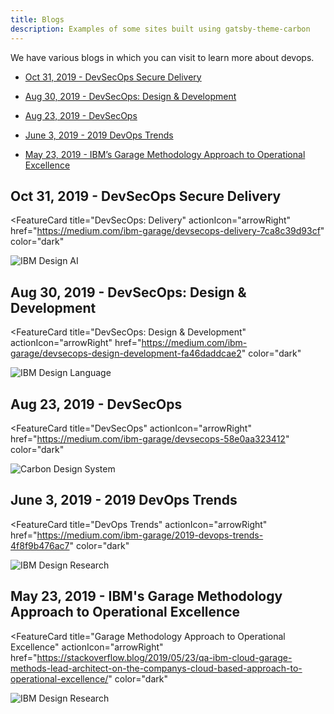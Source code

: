 ```yaml
---
title: Blogs
description: Examples of some sites built using gatsby-theme-carbon
---
```


<PageDescription>

We have various blogs in which you can visit to learn more about devops.
</PageDescription>

- [Oct 31, 2019 - DevSecOps Secure Delivery](https://medium.com/ibm-garage/devsecops-delivery-7ca8c39d93cf)

- [Aug 30, 2019 - DevSecOps: Design & Development](https://medium.com/@acmThinks/devsecops-design-development-fa46daddcae2)

- [Aug 23, 2019 - DevSecOps](https://medium.com/@acmThinks/devsecops-58e0aa323412)

- [June 3, 2019 - 2019 DevOps Trends](https://medium.com/ibm-garage/2019-devops-trends-4f8f9b476ac7)

- [May 23, 2019 - IBM’s Garage Methodology Approach to Operational Excellence](https://stackoverflow.blog/2019/05/23/qa-ibm-cloud-garage-methods-lead-architect-on-the-companys-cloud-based-approach-to-operational-excellence)


## Oct 31, 2019 - DevSecOps Secure Delivery

<FeatureCard
  title="DevSecOps: Delivery"
  actionIcon="arrowRight"
  href="https://medium.com/ibm-garage/devsecops-delivery-7ca8c39d93cf"
  color="dark"
  >

![IBM Design AI](./devsecops-delivery.jpeg)

</FeatureCard>

## Aug 30, 2019 - DevSecOps: Design & Development

<FeatureCard
  title="DevSecOps: Design & Development"
  actionIcon="arrowRight"
  href="https://medium.com/ibm-garage/devsecops-design-development-fa46daddcae2"
  color="dark"
  >

![IBM Design Language](./DevSecOps-Design-Development.jpeg)

</FeatureCard>

## Aug 23, 2019 - DevSecOps

<FeatureCard
  title="DevSecOps"
  actionIcon="arrowRight"
  href="https://medium.com/ibm-garage/devsecops-58e0aa323412"
  color="dark"
  >

![Carbon Design System](./cds.png)

</FeatureCard>

## June 3, 2019 - 2019 DevOps Trends

<FeatureCard
  title="DevOps Trends"
  actionIcon="arrowRight"
  href="https://medium.com/ibm-garage/2019-devops-trends-4f8f9b476ac7"
  color="dark"
  >

![IBM Design Research](./idr.png)

</FeatureCard>


## May 23, 2019 - IBM's Garage Methodology Approach to Operational Excellence

<FeatureCard
  title="Garage Methodology Approach to Operational Excellence"
  actionIcon="arrowRight"
  href="https://stackoverflow.blog/2019/05/23/qa-ibm-cloud-garage-methods-lead-architect-on-the-companys-cloud-based-approach-to-operational-excellence/"
  color="dark"
  >

![IBM Design Research](./ide.png)

</FeatureCard>

